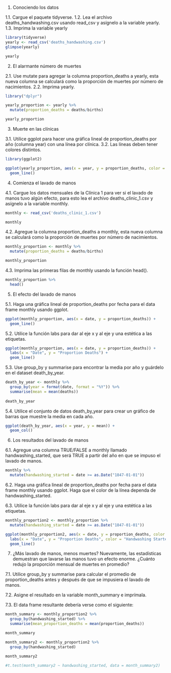 1. Conociendo los datos

1.1. Cargue el paquete tidyverse.
1.2. Lea el archivo deaths_handwashing.csv usando read_csv y asígnelo a la variable yearly.
1.3. Imprima la variable yearly

```r
library(tidyverse)
yearly <- read_csv('deaths_handwashing.csv')
glimpse(yearly)

yearly

```

2. El alarmante número de muertes

2.1. Use mutate para agregar la columna proportion_deaths a yearly, esta nueva columna se
     calculará como la proporción de muertes por número de nacimientos.
2.2. Imprima yearly.

```r
library("dplyr")

yearly_proportion <- yearly %>%
  mutate(proportion_deaths = deaths/births)

yearly_proportion

```

3. Muerte en las clínicas

3.1. Utilice ggplot para hacer una gráfica lineal de proportion_deaths por año (columna
     year) con una línea por clínica.
3.2. Las líneas deben tener colores distintos.

```r
library(ggplot2)

ggplot(yearly_proportion, aes(x = year, y = proportion_deaths, color = clinic)) +
  geom_line()

```

4. Comienza el lavado de manos

4.1. Cargue los datos mensuales de la Clínica 1 para ver si el lavado de manos tuvo algún
     efecto, para esto lea el archivo deaths_clinic_1.csv y asígnelo a la variable monthly.

```r
monthly <- read_csv('deaths_clinic_1.csv')

monthly

```

4.2. Agregue la columna proportion_deaths a monthly, esta nueva columna se calculará
     como la proporción de muertes por número de nacimientos.

```r
monthly_proportion <- monthly %>%
  mutate(proportion_deaths = deaths/births)

monthly_proportion

```

4.3. Imprima las primeras filas de monthly usando la función head().

```r
monthly_proportion %>%
  head()

```

5. El efecto del lavado de manos

5.1. Haga una gráfica lineal de proportion_deaths por fecha para el data frame monthly
     usando ggplot.

```r
ggplot(monthly_proportion, aes(x = date, y = proportion_deaths)) +
  geom_line()

```

5.2. Utilice la función labs para dar al eje x y al eje y una estética a las etiquetas.

```r
ggplot(monthly_proportion, aes(x = date, y = proportion_deaths)) +
  labs(x = "Date", y = "Proportion Deaths") +
  geom_line()

```

5.3. Use group_by y summarise para encontrar la media por año y guárdelo en el dataset
     death_by_year.

```r
death_by_year <- monthly %>%
  group_by(year = format(date, format = "%Y")) %>%
  summarise(mean = mean(deaths))
  
death_by_year

```

5.4. Utilice el conjunto de datos death_by_year para crear un gráfico de barras que muestre
     la media en cada año.

```r
ggplot(death_by_year, aes(x = year, y = mean)) +
  geom_col()

```

6. Los resultados del lavado de manos

6.1. Agregue una columna TRUE/FALSE a monthly llamado handwashing_started, que será
     TRUE a partir del año en que se impuso el lavado de manos.

```r
monthly %>%
  mutate(handwashing_started = date >= as.Date("1847-01-01"))

```

6.2. Haga una gráfica lineal de proportion_deaths por fecha para el data frame monthly
     usando ggplot. Haga que el color de la línea dependa de handwashing_started.
     
6.3. Utilice la función labs para dar al eje x y al eje y una estética a las etiquetas.

```r
monthly_proportion2 <- monthly_proportion %>%
  mutate(handwashing_started = date >= as.Date("1847-01-01"))

ggplot(monthly_proportion2, aes(x = date, y = proportion_deaths, color = handwashing_started)) +
  labs(x = "Date", y = "Proportion Deaths", color = "Handwashing Started") +
  geom_line()

```

7. ¿Más lavado de manos, menos muertes?
Nuevamente, las estadísticas demuestran que lavarse las manos tuvo un efecto enorme.
¿Cuánto redujo la proporción mensual de muertes en promedio?

7.1. Utilice group_by y summarise para calcular el promedio de proportion_deaths antes y
     después de que se impusiera el lavado de manos.

7.2. Asigne el resultado en la variable month_summary e imprímala.

7.3. El data frame resultante debería verse como el siguiente:

```r
month_summary <- monthly_proportion2 %>%
  group_by(handwashing_started) %>%
  summarise(mean_proportion_deaths = mean(proportion_deaths))

month_summary

```



```r
month_summary2 <- monthly_proportion2 %>%
  group_by(handwashing_started)

month_summary2
  
#t.test(month_summary2 ~ handwashing_started, data = month_summary2)

```






